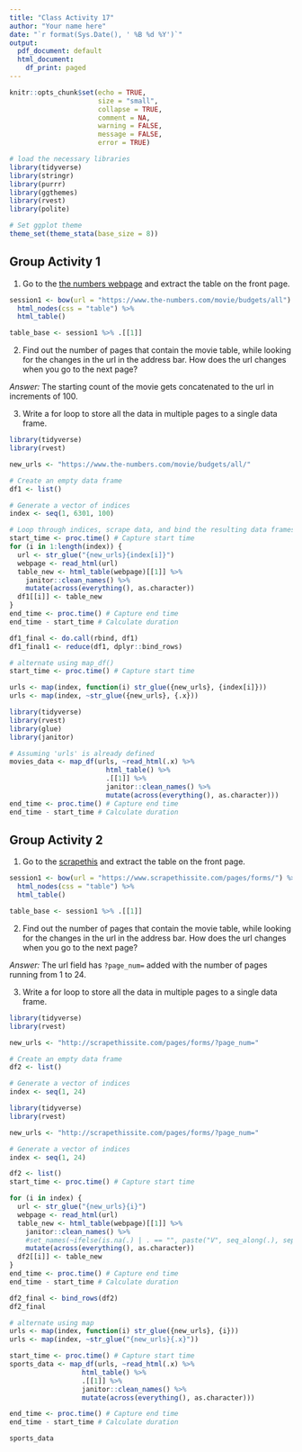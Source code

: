 ```yaml
---
title: "Class Activity 17"
author: "Your name here"
date: "`r format(Sys.Date(), ' %B %d %Y')`"
output:
  pdf_document: default
  html_document:
    df_print: paged
---
```


```r
knitr::opts_chunk$set(echo = TRUE, 
                      size = "small", 
                      collapse = TRUE, 
                      comment = NA, 
                      warning = FALSE, 
                      message = FALSE,
                      error = TRUE)

# load the necessary libraries
library(tidyverse)
library(stringr)
library(purrr)
library(ggthemes)
library(rvest)
library(polite)

# Set ggplot theme
theme_set(theme_stata(base_size = 8))
```


\vspace*{1in}


## Group Activity 1

1. Go to the [the numbers webpage](https://www.the-numbers.com/movie/budgets/all) and extract the table on the front page.

```r
session1 <- bow(url = "https://www.the-numbers.com/movie/budgets/all") %>% scrape() %>%
  html_nodes(css = "table") %>%
  html_table()

table_base <- session1 %>% .[[1]]
```


2. Find out the number of pages that contain the movie table, while looking for the changes in the url in the address bar. How does the url changes when you go to the next page?

*Answer:* The starting count of the movie gets concatenated to the url in increments of 100.


3. Write a for loop to store all the data in multiple pages to a single data frame.

```r
library(tidyverse)
library(rvest)

new_urls <- "https://www.the-numbers.com/movie/budgets/all/"

# Create an empty data frame
df1 <- list()

# Generate a vector of indices
index <- seq(1, 6301, 100)
```


```r
# Loop through indices, scrape data, and bind the resulting data frames
start_time <- proc.time() # Capture start time
for (i in 1:length(index)) {
  url <- str_glue("{new_urls}{index[i]}")
  webpage <- read_html(url)
  table_new <- html_table(webpage)[[1]] %>%
    janitor::clean_names() %>%
    mutate(across(everything(), as.character))
  df1[[i]] <- table_new
}
end_time <- proc.time() # Capture end time
end_time - start_time # Calculate duration

df1_final <- do.call(rbind, df1)
df1_final1 <- reduce(df1, dplyr::bind_rows)
```




```r
# alternate using map_df()
start_time <- proc.time() # Capture start time

urls <- map(index, function(i) str_glue({new_urls}, {index[i]}))
urls <- map(index, ~str_glue({new_urls}, {.x}))

library(tidyverse)
library(rvest)
library(glue)
library(janitor)

# Assuming 'urls' is already defined
movies_data <- map_df(urls, ~read_html(.x) %>%
                        html_table() %>%
                        .[[1]] %>%
                        janitor::clean_names() %>% 
                        mutate(across(everything(), as.character))) 
end_time <- proc.time() # Capture end time
end_time - start_time # Calculate duration
```


## Group Activity 2

1. Go to the [scrapethis](https://www.scrapethissite.com/pages/forms/) and extract the table on the front page.

```r
session1 <- bow(url = "https://www.scrapethissite.com/pages/forms/") %>% scrape() %>%
  html_nodes(css = "table") %>%
  html_table()

table_base <- session1 %>% .[[1]]
```


2. Find out the number of pages that contain the movie table, while looking for the changes in the url in the address bar. How does the url changes when you go to the next page?

*Answer:* The url field has `?page_num=` added with the number of pages running from 1 to 24.


3. Write a for loop to store all the data in multiple pages to a single data frame.

```r
library(tidyverse)
library(rvest)

new_urls <- "http://scrapethissite.com/pages/forms/?page_num="

# Create an empty data frame
df2 <- list()

# Generate a vector of indices
index <- seq(1, 24)
```




```r
library(tidyverse)
library(rvest)

new_urls <- "http://scrapethissite.com/pages/forms/?page_num="

# Generate a vector of indices
index <- seq(1, 24)
```



```r
df2 <- list()
start_time <- proc.time() # Capture start time

for (i in index) {
  url <- str_glue("{new_urls}{i}")
  webpage <- read_html(url)
  table_new <- html_table(webpage)[[1]] %>%
    janitor::clean_names() %>%
    #set_names(~ifelse(is.na(.) | . == "", paste("V", seq_along(.), sep=""), .)) %>%
    mutate(across(everything(), as.character))
  df2[[i]] <- table_new
}
end_time <- proc.time() # Capture end time
end_time - start_time # Calculate duration

df2_final <- bind_rows(df2)
df2_final
```


```r
# alternate using map
urls <- map(index, function(i) str_glue({new_urls}, {i}))
urls <- map(index, ~str_glue("{new_urls}{.x}"))

start_time <- proc.time() # Capture start time
sports_data <- map_df(urls, ~read_html(.x) %>%
                  html_table() %>%
                  .[[1]] %>%
                  janitor::clean_names() %>%
                  mutate(across(everything(), as.character)))

end_time <- proc.time() # Capture end time
end_time - start_time # Calculate duration

sports_data
```

